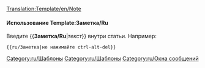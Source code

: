 <noinclude>[[Translation:Template/en/Note]]</noinclude><noinclude>[[Category:ru/Шаблоны]]</noinclude>{{en/ambox| type  = notice
| text  = <strong>Заметка</strong>
<div style="font-size: 90%">
{{{1|Тот, кто добавил данный шаблон не ставил целью обратит внимание на что-то конкретное, поэтому шаблон должен быть удален или обновлен.}}}</div>
}}<noinclude>

====Использование Template:Заметка/Ru====
Введите <nowiki>{{</nowiki>'''Заметка/Ru'''|''текст''<nowiki>}}</nowiki> внутри статьи. Например:
<pre>{{ru/Заметка|не нажимайте ctrl-alt-del}}</pre>

[[Category:ru/Шаблоны]][[Category:ru/Окна сообщений]]</noinclude>
